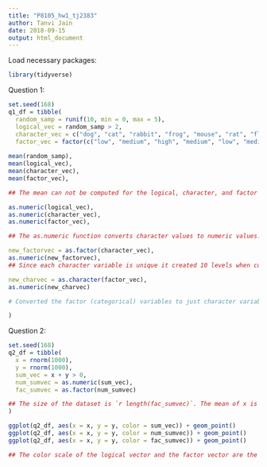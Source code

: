 ```yaml
---
title: "P8105_hw1_tj2383"
author: Tanvi Jain
date: 2018-09-15
output: html_document
---
```


Load necessary packages:

```r
library(tidyverse)
```

Question 1:
```r
set.seed(168)
q1_df = tibble(
  random_samp = runif(10, min = 0, max = 5),
  logical_vec = random_samp > 2,
  character_vec = c("dog", "cat", "rabbit", "frog", "mouse", "rat", "fly", "hippo", "horse", "bird"),
  factor_vec = factor(c("low", "medium", "high", "medium", "low", "medium", "high", "low", "low", "high")),
  
mean(random_samp),
mean(logical_vec),
mean(character_vec),
mean(factor_vec),

## The mean can not be computed for the logical, character, and factor variables because the values are not numeric. The mean was calculated for the random sample of uniform distribution.

as.numeric(logical_vec),
as.numeric(character_vec),
as.numeric(factor_vec),

## The as.numeric function converts character values to numeric values. In the logical vector, 0 is FALSE and 1 is TRUE. In the factor vector, 2 is Low, 3 is Medium, and 1 is High. Numeric values cannot be assigned to a character variable.

new_factorvec = as.factor(character_vec),
as.numeric(new_factorvec),
## Since each character variable is unique it created 10 levels when converting to the factor (categorical) variables. Assigned random numbers to the 10 level factor (categorical) variable.

new_charvec = as.character(factor_vec),
as.numeric(new_charvec)

# Converted the factor (categorical) variables to just character variables, as in, did not distinguish the levels. But could not convert from character to nueric because those numeric values cannot be assigned to character variables.

)
```


Question 2:
```r
set.seed(168)
q2_df = tibble(
  x = rnorm(1000),
  y = rnorm(1000),
  sum_vec = x + y > 0,
  num_sumvec = as.numeric(sum_vec),
  fac_sumvec = as.factor(num_sumvec)

## The size of the dataset is `r length(fac_sumvec)`. The mean of x is `r mean(x)` and the median of x is `r median(x)`. The proportion of cases for which the logic vector is "TRUE" is `r mean(sum_vec)`
)

ggplot(q2_df, aes(x = x, y = y, color = sum_vec)) + geom_point()
ggplot(q2_df, aes(x = x, y = y, color = num_sumvec)) + geom_point()
ggplot(q2_df, aes(x = x, y = y, color = fac_sumvec)) + geom_point()

## The color scale of the logical vector and the factor vector are the same, red for FALSE or 0 and blue for TRUE or 1. The color scale of the numeric vector is a gradient that represents the different numeric values with different shades of blue.

```





